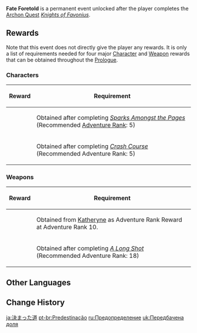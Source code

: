{{Event
|name              = Fate Foretold
|image             = Fate Foretold.png
|type              = In-Game
|type2             = Indefinite
|time_known        = yes
|time_start        = 2020-09-28 10:00:00
|time_end          = none
|time_start_offset = UTC+8
}}
'''Fate Foretold''' is a permanent event unlocked after the player completes the [[Archon Quest]] ''[[Knights of Favonius (Quest)|Knights of Favonius]]''.

==Rewards==
Note that this event does not directly give the player any rewards. It is only a list of requirements needed for four major [[Character]] and [[Weapon]] rewards that can be obtained throughout the [[Prologue]].

===Characters===
{| class="article-table sortable"
!Reward
!Requirement
|-
|{{Card|Lisa}}
|Obtained after completing ''[[Sparks Amongst the Pages]]'' (Recommended [[Adventure Rank]]: 5)
|-
|{{Card|Kaeya}}
|Obtained after completing ''[[Crash Course]]'' (Recommended Adventure Rank: 5)
|}

===Weapons===
{| class="article-table sortable"
!Reward
!Requirement
|-
|{{Card|Prototype Rancour}}
|Obtained from [[Katheryne]] as Adventure Rank Reward at Adventure Rank 10.
|-
|{{Card|Favonius Warbow}}
|Obtained after completing ''[[A Long Shot]]'' (Recommended Adventure Rank: 18)
|}

==Other Languages==
{{Other Languages
|en      = Fate Foretold
|zhs     = 前路既定
|zhs_rm  = Qiánlù Jìdìng
|zht     = 前路既定
|zht_rm  = Qiánlù Jìdìng
|zh_tl   = The Path Ahead Ordained
|ja      = 決まった道
|ja_rm   = Kimatta Michi
|ja_tl   = Destined Path
|ko      = 정해진 길
|ko_rm   = Jeonghaejin Gil
|ko_tl   = Destined Path
|es      = Predestinación
|es_tl   = Predestination
|fr      = Prédestination
|fr_tl   = Predestination
|ru      = Предопределение
|ru_tl   = Predestination
|th      = หนทางที่โชคชะตาลิขิต
|th_rm   = Honthang Thi Chok Chata Likhit
|th_tl   = Path Written by Fate
|vi      = Con Đường Đã Định
|vi_tl   = 
|de      = Vorbestimmung
|de_tl   = Predetermination
|id      = Ramalan Takdir
|id_tl   = Prediction of Fate
|pt      = Predestinação
|pt_tl   = Predestination
|tr      = Alın Yazısı
|tr_tl   = 
|it      = Predestinazione
|it_tl   = 
}}

==Change History==
{{Change History|1.0}}

[[ja:決まった道]]
[[pt-br:Predestinação]]
[[ru:Предопределение]]
[[uk:Передбачена доля]]